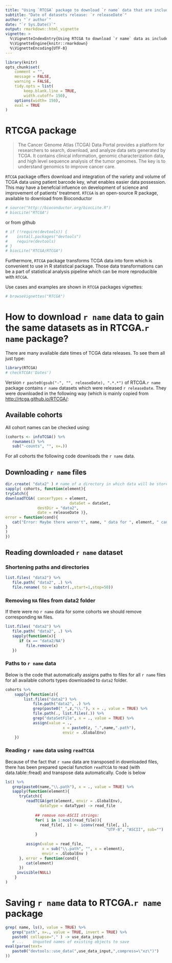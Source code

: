 ```yaml
---
title: "Using `RTCGA` package to download `r name` data that are included in RTCGA.`r name` package"
subtitle: "Date of datasets release: `r releaseDate`"
author: "`r author`"
date: "`r Sys.Date()`"
output: rmarkdown::html_vignette
vignette: >
  %\VignetteIndexEntry{Using RTCGA to download `r name` data as included in RTCGA.`r name`}
  %\VignetteEngine{knitr::rmarkdown}
  %\VignetteEncoding{UTF-8}
---
```


```r
library(knitr)
opts_chunk$set(
	comment = "",
	message = FALSE,
	warning = FALSE,
	tidy.opts = list(
		keep.blank.line = TRUE,
		width.cutoff= 150),
	options(width= 150),
	eval = TRUE
)
```

# RTCGA package

> The Cancer Genome Atlas (TCGA) Data Portal provides a platform for researchers to search, download, and analyze data sets generated by TCGA. It contains clinical information, genomic characterization data, and high level sequence analysis of the tumor genomes. The key is to understand genomics to improve cancer care.

`RTCGA` package offers download and integration of the variety and volume of TCGA data using patient barcode key, what enables easier data possession. This may have a benefcial infuence on  development of science and improvement of patients' treatment. `RTCGA` is an open-source R package, available to download from Bioconductor 

```r
# source("http://bioconductor.org/biocLite.R")
# biocLite("RTCGA")
```

or from github
```r
# if (!require(devtools)) {
#    install.packages("devtools")
#    require(devtools)
# }
# biocLite("RTCGA/RTCGA")
```

Furthermore, `RTCGA` package transforms TCGA data into form which is convenient to use in R statistical package. Those data transformations can be a part of statistical analysis pipeline which can be more reproducible with `RTCGA`.

Use cases and examples are shown in `RTCGA` packages vignettes:
```r
# browseVignettes("RTCGA")
```

# How to download `r name` data to gain the same datasets as in RTCGA.`r name` package?

There are many available date times of TCGA data releases. To see them all just type:
```r
library(RTCGA)
# checkTCGA('Dates')
```

Version `r paste0(gsub("-", "", releaseDate), ".*.*")` of RTCGA.`r name` package contains `r name` datasets which were released `r releaseDate`. They were downloaded in the following way (which is mainly copied from [http://rtcga.github.io/RTCGA/](http://rtcga.github.io/RTCGA/):

## Available cohorts

All cohort names can be checked using:
```r
(cohorts <- infoTCGA() %>% 
   rownames() %>% 
   sub("-counts", "", x=.))
```

For all cohorts the following code downloads the `r name` data.

## Downloading `r name` files
```r
dir.create( "data2" ) # name of a directory in which data will be stored
sapply( cohorts, function(element){
tryCatch({
downloadTCGA( cancerTypes = element, 
							dataSet = dataSet,
              destDir = "data2", 
              date = releaseDate )},
error = function(cond){
   cat("Error: Maybe there weren't", name, " data for ", element, " cancer.\n")
}
)
})
```

## Reading downloaded `r name` dataset

### Shortening paths and directories 

```r
list.files( "data2") %>% 
   file.path( "data2", .) %>%
   file.rename( to = substr(.,start=1,stop=50))
```


### Removing `NA` files from data2 folder

If there were no `r name` data for some cohorts we should remove corresponding `NA` files.

```r
list.files( "data2") %>%
   file.path( "data2", .) %>%
   sapply(function(x){
      if (x == "data2/NA")
         file.remove(x)      
   })
```

### Paths to `r name` data

Below is the code that automatically assigns paths to files for all `r name` files for all available cohorts types downloaded to `data2` folder.

```r
cohorts %>%
	sapply(function(z){
		list.files("data2") %>%
			file.path("data2", .) %>%
			grep(paste0("_",z,"\\."), x = ., value = TRUE) %>%
			file.path(., list.files(.)) %>%
			grep("dataSetFile", x = ., value = TRUE) %>%
			assign(value = .,
						 x = paste0(z, ".",name,".path"),
						 envir = .GlobalEnv)
	})
```

### Reading `r name` data using `readTCGA`

Because of the fact that `r name` data are transposed in downloaded files, there has been prepared special function `readTCGA` to read (with data.table::fread) and transpose data automatically. Code is below

```r
ls() %>%
   grep(paste0(name,"\\.path"), x = ., value = TRUE) %>% 
   sapply(function(element){
      tryCatch({
         readTCGA(get(element, envir = .GlobalEnv),
               dataType = dataType) -> read_file
         	
		     ## remove non-ASCII strings:
		     for( i in 1:ncol(read_file)){
		       read_file[, i] <- iconv(read_file[, i],
		                                    "UTF-8", "ASCII", sub="")
		     } 
         	
         assign(value = read_file,
                x = sub("\\.path", "", x = element),
                envir = .GlobalEnv )
      }, error = function(cond){
         cat(element)
      }) 
     invisible(NULL)
    }    
)
```

# Saving `r name` data to RTCGA.`r name` package


```r
grep( name, ls(), value = TRUE) %>%
   grep("path", x=., value = TRUE, invert = TRUE) %>%
   paste0( collapse="," ) -> use_data_input
   # ...	Unquoted names of existing objects to save
eval(parse(text=
   paste0("devtools::use_data(",use_data_input,",compress=\"xz\")")
))
```
